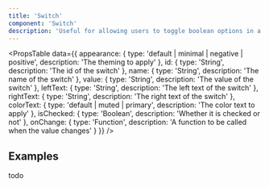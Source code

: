 ```yaml
---
title: 'Switch'
component: 'Switch'
description: 'Useful for allowing users to toggle boolean options in a form.'
---
```


<Switch />

<PropsTable
  data={{
    appearance: {
      type: 'default | minimal | negative | positive',
      description: 'The theming to apply'
    },
    id: {
      type: 'String',
      description: 'The id of the switch'
    },
    name: {
      type: 'String',
      description: 'The name of the switch'
    },
    value: {
      type: 'String',
      description: 'The value of the switch'
    },
    leftText: {
      type: 'String',
      description: 'The left text of the switch'
    },
    rightText: {
      type: 'String',
      description: 'The right text of the switch'
    },
    colorText: {
      type: 'default | muted | primary',
      description: 'The color text to apply'
    },
    isChecked: {
      type: 'Boolean',
      description: 'Whether it is checked or not'
    },
    onChange: {
      type: 'Function',
      description: 'A function to be called when the value changes'
    }
  }}
/>

## Examples

todo
